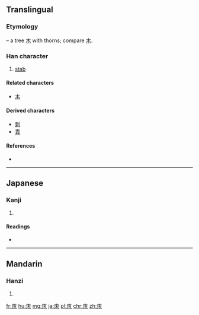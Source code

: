==Translingual==

===Etymology===
{{liushu|p}} – a tree [[木]] with thorns; compare [[木]].

===Han character===
{{Han char|rn=75|rad=木|as=02|sn=6|four=5090<sub>2</sub>|canj=木月 (DB)}}

# [[stab]]

====Related characters====
* [[木]]

====Derived characters====
* [[刺]]
* [[責]] <!-- See etymology – used 朿 in earlier form -->

====References====
* {{Han ref|kx=0510.180|dkj=14441|dj=0894.150|hdz=21153.030|uh=673F|ud=26431|bh=C9F4|bd=51700}}

----

==Japanese==

===Kanji===
{{ja-kanji|grade=|rs=木02}}

# {{defn|lang=ja|sort=木02}}

====Readings====
* {{ja-readings|on=[[し]] (shi)|kun=[[とげ]] (toge)}}

----

==Mandarin==

===Hanzi===
{{cmn-hanzi|pin=[[cì]] ([[ci4]]), [[sà]] ([[sa4]]), [[shài]] ([[shai4]]), [[shè]] ([[she4]])|wg=tz'u<sup>4</sup>, sa<sup>4</sup>, shai<sup>4</sup>, she<sup>4</sup>}}

# {{defn|lang=cmn|sort=木02}}

[[fr:朿]]
[[hu:朿]]
[[mg:朿]]
[[ja:朿]]
[[pl:朿]]
[[chr:朿]]
[[zh:朿]]